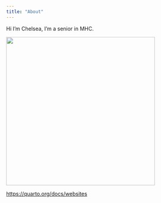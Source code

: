 ```yaml
---
title: "About"
---
```


Hi I'm Chelsea, I'm a senior in MHC.

![](6.10.JPG){width="400"}

<https://quarto.org/docs/websites>
